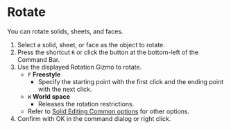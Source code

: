 
# Rotate

<Reference shortcut="R" command="Rotate" button="Bottom-left of Command Bar" />

You can rotate solids, sheets, and faces.

1. Select a solid, sheet, or face as the object to rotate.
2. Press the shortcut `R` or click the button at the bottom-left of the Command Bar.
3. Use the displayed Rotation Gizmo to rotate.
   - `F` **Freestyle**
      - Specify the starting point with the first click and the ending point with the next click.
   - `W` **World space**
      - Releases the rotation restrictions.
   - Refer to [Solid Editing Common options](common-options) for other options.
4. Confirm with OK in the command dialog or right click.